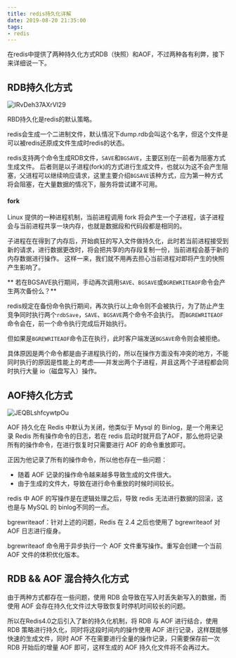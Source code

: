 ```yaml
---
title: redis持久化详解
date: 2019-08-20 21:35:00
tags:
- redis
---
```


在redis中提供了两种持久化方式RDB（快照）和AOF，不过两种各有利弊，接下来详细说一下。

## RDB持久化方式

![IRvDeh37AXrVl29](https://i.loli.net/2020/02/29/IRvDeh37AXrVl29.png)

RBD持久化是redis的默认策略。

redis会生成一个二进制文件，默认情况下dump.rdb会叫这个名字，但这个文件是可以被redis还原成文件生成时redis的状态。

redis支持两个命令生成RDB文件，`SAVE`和`BGSAVE`，主要区别在一前者为阻塞方式生成文件。
后者则是以子进程(fork)的方式进行生成文件，也就以为这不会产生阻塞，父进程可以继续响应请求，这里主要介绍`BGSAVE`该种方式，应为第一种方式将会阻塞，在大量数据的情况下，服务将尝试建不可用。

#### fork

Linux 提供的一种进程机制，当前进程调用 fork 将会产生一个子进程，该子进程会与当前进程共享一块内存，也就是数据段和代码段都是相同的。

子进程在在得到了内存后，开始疯狂的写入文件做持久化，此时若当前进程接受到新的请求，进行数据更改时，将会把共享的内存段复制一份，当前进程会基于新的内存数据进行操作。
这样一来，我们就不用再去担心当前进程对即将产生的快照产生影响了。


** 若在BGSAVE执行期间，手动再次调用`SAVE`、`BGSAVE`或`BGREWRITEAOF`命令会产生两次备份么？**

redis规定在备份命令执行期间，再次执行以上命令则不会被执行，为了防止产生竞争同时执行两个`rdbSave`，`SAVE`、`BGSAVE`两个命令不会执行。
而`BGREWRITEAOF`命令会在，前一个命令执行完成后开始执行。

但如果是`BGREWRITEAOF`命令正在执行，此时客户端发送`BGSAVE`命令则会被拒绝。

具体原因是两个命令都是由子进程执行的，所以在操作方面没有冲突的地方，不能同时执行的原因是性能上的考虑——并发出两个子进程，并且这两个子进程都会同时执行大量 io（磁盘写入）操作。

## AOF持久化方式

![JEQBLshfcywtpOu](https://i.loli.net/2020/02/29/JEQBLshfcywtpOu.jpg)

AOF 持久化在 Redis 中默认为关闭，他类似于 Mysql 的 Binlog，是一个用来记录 Redis 所有操作命令的日志，若在 redis 启动时就开启了AOF，那么他将记录所有的操作命令，在进行恢复时只需要进行 AOF 的命令重放即可。

正因为他记录了所有的操作命令，所以他也存在一些问题：
- 随着 AOF 记录的操作命令越来越多导致生成的文件很大。
- 由于生成的文件大，导致在进行命令重放的时候时间较长。

redis 中 AOF 的写操作是在逻辑处理之后，导致 redis 无法进行数据的回滚，这也是与 MySQL 的 binlog不同的一点。

bgrewriteaof：针对上述的问题，Redis 在 2.4 之后也使用了 bgrewriteaof 对 AOF 日志进行瘦身。

bgrewriteaof 命令用于异步执行一个 AOF 文件重写操作。重写会创建一个当前 AOF 文件的体积优化版本。
            
## RDB && AOF 混合持久化方式

由于两种方式都存在一些问题，使用 RDB 会导致在写入时丢失新写入的数据，而使用 AOF 会存在持久化文件过大导致恢复时停机时间较长的问题。

所以在Redis4.0之后引入了新的持久化机制，将 RDB 与 AOF 进行结合，使用 RDB 策略进行持久化，同时将这段时间内的操作使用 AOF 进行记录，这样既能够快速的生成文件，同时 AOF 不在需要进行全量的操作记录，只需要保存前一次 RDB 开始后的增量 AOF 即可，这样生成的 AOF 持久化文件将不会再过大。